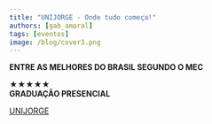 ```yaml
---
title: "UNIJORGE - Onde tudo começa!"
authors: [gab_amaral]
tags: [eventos]
image: /blog/cover3.png
---
```


**ENTRE AS MELHORES DO BRASIL SEGUNDO O MEC**

★★★★★  
**GRADUAÇÃO PRESENCIAL**

[UNIJORGE](https://www.instagram.com/p/DJScbfAxO-Q/?igsh=ajVrcWp6a3FhcGNk)